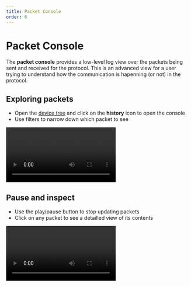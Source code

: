 ```yaml
---
title: Packet Console
order: 6
---
```


# Packet Console

The **packet console** provides a low-level log view over the packets being sent and received for the protocol.
This is an advanced view for a user trying to understand how the communication is hapenning (or not) in the protocol.

## Exploring packets

-   Open the [device tree](./device-tree) and click on the **history** icon to open the console
-   Use filters to narrow down which packet to see

<Video
    label="An animated gif that shows how to open the packet console"
    webm="/videos/packet-console-open.webm"
/>

## Pause and inspect

-   Use the play/pause button to stop updating packets
-   Click on any packet to see a detailled view of its contents

<Video
    label="An animated gif that shows how to pause the console and inspect individual packets"
    webm="/videos/packet-console-saveinspect.webm"
    preload="metadata"
/>
